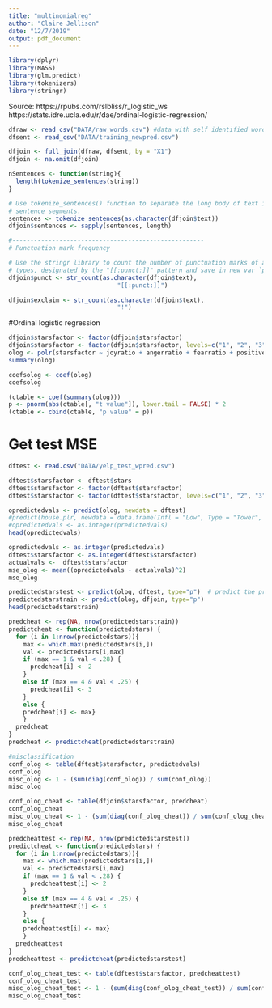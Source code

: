 ```yaml
---
title: "multinomialreg"
author: "Claire Jellison"
date: "12/7/2019"
output: pdf_document
---
```


```r
library(dplyr)
library(MASS)
library(glm.predict)
library(tokenizers)
library(stringr)
```

Source: https://rpubs.com/rslbliss/r_logistic_ws
https://stats.idre.ucla.edu/r/dae/ordinal-logistic-regression/

```r
dfraw <- read_csv("DATA/raw_words.csv") #data with self identified words 
dfsent <- read_csv("DATA/training_newpred.csv")
```

```r
dfjoin <- full_join(dfraw, dfsent, by = "X1")
dfjoin <- na.omit(dfjoin)
```

```r

nSentences <- function(string){
  length(tokenize_sentences(string))
}

# Use tokenize_sentences() function to separate the long body of text into
# sentence segments. 
sentences <- tokenize_sentences(as.character(dfjoin$text))
dfjoin$sentences <- sapply(sentences, length)

#-----------------------------------------------------
# Punctuation mark frequency

# Use the stringr library to count the number of punctuation marks of all
# types, designated by the "[[:punct:]]" pattern and save in new var `punct`.
dfjoin$punct <- str_count(as.character(dfjoin$text),
                              "[[:punct:]]")

dfjoin$exclaim <- str_count(as.character(dfjoin$text),
                              "!")
```

#Ordinal logistic regression
```r
dfjoin$starsfactor <- factor(dfjoin$starsfactor)
dfjoin$starsfactor <- factor(dfjoin$starsfactor, levels=c("1", "2", "3", "4", "5"), ordered=TRUE)
olog <- polr(starsfactor ~ joyratio + angerratio + fearratio + positiveratio + negativeratio + surpriseratio + disgustratio + trustratio + anticipationratio + sentences + punct + nwords + exclaim , data = dfjoin)
summary(olog)
```

```r
coefsolog <- coef(olog)
coefsolog
```


```r
(ctable <- coef(summary(olog)))
p <- pnorm(abs(ctable[, "t value"]), lower.tail = FALSE) * 2
(ctable <- cbind(ctable, "p value" = p))

```


# Get test MSE 

```r
dftest <- read.csv("DATA/yelp_test_wpred.csv")
```

```r
dftest$starsfactor <- dftest$stars
dftest$starsfactor <- factor(dftest$starsfactor)
dftest$starsfactor <- factor(dftest$starsfactor, levels=c("1", "2", "3", "4", "5"), ordered=TRUE)
```

```r
opredictedvals <- predict(olog, newdata = dftest)
#predict(house.plr, newdata = data.frame(Infl = "Low", Type = "Tower", Cont = "Low"))
#opredictedvals <- as.integer(predictedvals)
head(opredictedvals)
```


```r
opredictedvals <- as.integer(predictedvals)
dftest$starsfactor <- as.integer(dftest$starsfactor)
actualvals <-  dftest$starsfactor
mse_olog <- mean((opredictedvals - actualvals)^2)
mse_olog
```


```r
predictedstarstest <- predict(olog, dftest, type="p")  # predict the probabilites
predictedstarstrain <- predict(olog, dfjoin, type="p") 
head(predictedstarstrain)
```



```r
predcheat <- rep(NA, nrow(predictedstarstrain))
predictcheat <- function(predictedstars) { 
  for (i in 1:nrow(predictedstars)){
    max <- which.max(predictedstars[i,])
    val <- predictedstars[i,max]
    if (max == 1 & val < .28) { 
      predcheat[i] <- 2
    }
    else if (max == 4 & val < .25) { 
      predcheat[i] <- 3
    }
    else {
    predcheat[i] <- max}
    }
  predcheat
}
predcheat <- predictcheat(predictedstarstrain)

```



```r
#misclassification
conf_olog <- table(dftest$starsfactor, predictedvals)
conf_olog
misc_olog <- 1 - (sum(diag(conf_olog)) / sum(conf_olog))
misc_olog
```

```r
conf_olog_cheat <- table(dfjoin$starsfactor, predcheat)
conf_olog_cheat
misc_olog_cheat <- 1 - (sum(diag(conf_olog_cheat)) / sum(conf_olog_cheat))
misc_olog_cheat
```


```r

predcheattest <- rep(NA, nrow(predictedstarstest))
predictcheat <- function(predictedstars) { 
  for (i in 1:nrow(predictedstars)){
    max <- which.max(predictedstars[i,])
    val <- predictedstars[i,max]
    if (max == 1 & val < .28) { 
      predcheattest[i] <- 2
    }
    else if (max == 4 & val < .25) { 
      predcheattest[i] <- 3
    }
    else {
    predcheattest[i] <- max}
    }
  predcheattest
}
predcheattest <- predictcheat(predictedstarstest)

```



```r
conf_olog_cheat_test <- table(dftest$starsfactor, predcheattest)
conf_olog_cheat_test
misc_olog_cheat_test <- 1 - (sum(diag(conf_olog_cheat_test)) / sum(conf_olog_cheat_test))
misc_olog_cheat_test
```



